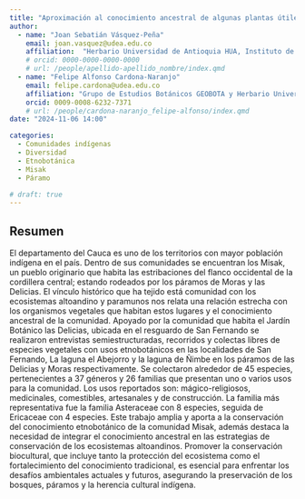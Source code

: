 ```yaml
---
title: "Aproximación al conocimiento ancestral de algunas plantas útiles para la comunidad Misak en tres localidades de Silvia, Cauca"
author:
  - name: "Joan Sebatián Vásquez-Peña"
    email: joan.vasquez@udea.edu.co
    affiliation:  "Herbario Universidad de Antioquia HUA, Instituto de Biología, Facultad de Ciencias Exactas y Naturales, Universidad de Antioquia UdeA"
    # orcid: 0000-0000-0000-0000
    # url: /people/apellido-apellido_nombre/index.qmd
  - name: "Felipe Alfonso Cardona-Naranjo"
    email: felipe.cardona@udea.edu.co
    affiliation: "Grupo de Estudios Botánicos GEOBOTA y Herbario Universidad de Antioquia HUA, Instituto de Biología, Facultad de Ciencias Exactas y Naturales, Universidad de Antioquia UdeA"
    orcid: 0009-0008-6232-7371
    # url: /people/cardona-naranjo_felipe-alfonso/index.qmd
date: "2024-11-06 14:00"

categories:
  - Comunidades indígenas
  - Diversidad
  - Etnobotánica
  - Misak
  - Páramo

# draft: true
---
```


## Resumen

El departamento del Cauca es uno de los territorios con mayor población indígena en el país. Dentro de sus comunidades se encuentran los Misak, un pueblo originario que habita las estribaciones del flanco occidental de la cordillera central; estando rodeados por los páramos de Moras y las Delicias. El vínculo histórico que ha tejido está comunidad con los ecosistemas altoandino y paramunos nos relata una relación estrecha con los organismos vegetales que habitan estos lugares y el conocimiento ancestral de la comunidad. Apoyado por la comunidad que habita el Jardín Botánico las Delicias, ubicada en el resguardo de San Fernando se realizaron entrevistas semiestructuradas, recorridos y colectas libres de especies vegetales con usos etnobotánicos en las localidades de San Fernando, La laguna el Abejorro y la laguna de Ñimbe en los páramos de las Delicias y Moras respectivamente. Se colectaron alrededor de 45 especies, pertenecientes a 37 géneros y 26 familias que presentan uno o varios usos para la comunidad. Los usos reportados son: mágico-religiosos, medicinales, comestibles, artesanales y de construcción. La familia más representativa fue la familia Asteraceae con 8 especies, seguida de Ericaceae con 4 especies. Este trabajo amplia y aporta a la conservación del conocimiento etnobotánico de la comunidad Misak, además destaca la necesidad de integrar el conocimiento ancestral en las estrategias de conservación de los ecosistemas altoandinos. Promover la conservación biocultural, que incluye tanto la protección del ecosistema como el fortalecimiento del conocimiento tradicional, es esencial para enfrentar los desafíos ambientales actuales y futuros, asegurando la preservación de los bosques, páramos y la herencia cultural indígena.

<!-- ## Póster -->

<!-- PDF -->
<!-- ```{=html} -->
<!-- <object data="presentacion_xii-ccb.pdf" type="application/pdf" width="800" height="540"> -->
<!--     <p>Parece que no tienes un plugin PDF para este navegador. -->
<!--     No pasa nada… puede hacer <a href="presentacion_xii-ccb.pdf">clic aquí  -->
<!--     para descargar el archivo PDF.</a></p> -->
<!-- </object> -->
<!-- ``` -->

<!-- ## Citación -->
